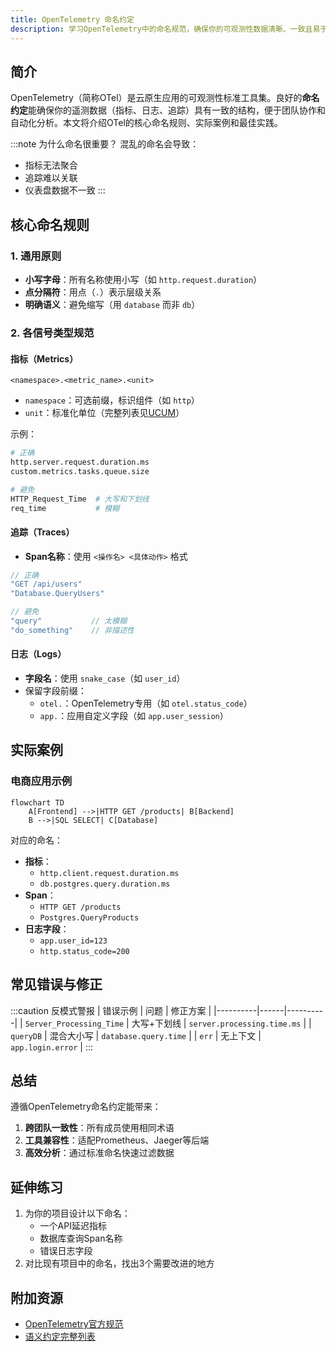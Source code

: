 ```yaml
---
title: OpenTelemetry 命名约定
description: 学习OpenTelemetry中的命名规范，确保你的可观测性数据清晰、一致且易于分析。
---
```


## 简介

OpenTelemetry（简称OTel）是云原生应用的可观测性标准工具集。良好的**命名约定**能确保你的遥测数据（指标、日志、追踪）具有一致的结构，便于团队协作和自动化分析。本文将介绍OTel的核心命名规则、实际案例和最佳实践。

:::note 为什么命名很重要？
混乱的命名会导致：
- 指标无法聚合
- 追踪难以关联
- 仪表盘数据不一致
:::

## 核心命名规则

### 1. 通用原则
- **小写字母**：所有名称使用小写（如 `http.request.duration`）
- **点分隔符**：用点（`.`）表示层级关系
- **明确语义**：避免缩写（用 `database` 而非 `db`）

### 2. 各信号类型规范

#### 指标（Metrics）
```text
<namespace>.<metric_name>.<unit>
```
- `namespace`：可选前缀，标识组件（如 `http`）
- `unit`：标准化单位（完整列表见[UCUM](https://ucum.org/)）
  
示例：
```python
# 正确
http.server.request.duration.ms
custom.metrics.tasks.queue.size

# 避免
HTTP_Request_Time  # 大写和下划线
req_time           # 模糊
```

#### 追踪（Traces）
- **Span名称**：使用 `<操作名> <具体动作>` 格式
```go
// 正确
"GET /api/users"
"Database.QueryUsers"

// 避免
"query"           // 太模糊
"do_something"    // 非描述性
```

#### 日志（Logs）
- **字段名**：使用 `snake_case`（如 `user_id`）
- 保留字段前缀：
  - `otel.`：OpenTelemetry专用（如 `otel.status_code`）
  - `app.`：应用自定义字段（如 `app.user_session`）

## 实际案例

### 电商应用示例
```mermaid
flowchart TD
    A[Frontend] -->|HTTP GET /products| B[Backend]
    B -->|SQL SELECT| C[Database]
```

对应的命名：
- **指标**：
  - `http.client.request.duration.ms`
  - `db.postgres.query.duration.ms`
- **Span**：
  - `HTTP GET /products`
  - `Postgres.QueryProducts`
- **日志字段**：
  - `app.user_id=123`
  - `http.status_code=200`

## 常见错误与修正

:::caution 反模式警报
| 错误示例 | 问题 | 修正方案 |
|----------|------|----------|
| `Server_Processing_Time` | 大写+下划线 | `server.processing.time.ms` |
| `queryDB` | 混合大小写 | `database.query.time` |
| `err` | 无上下文 | `app.login.error` |
:::

## 总结

遵循OpenTelemetry命名约定能带来：
1. **跨团队一致性**：所有成员使用相同术语
2. **工具兼容性**：适配Prometheus、Jaeger等后端
3. **高效分析**：通过标准命名快速过滤数据

## 延伸练习

1. 为你的项目设计以下命名：
   - 一个API延迟指标
   - 数据库查询Span名称
   - 错误日志字段
2. 对比现有项目中的命名，找出3个需要改进的地方

## 附加资源

- [OpenTelemetry官方规范](https://opentelemetry.io/docs/reference/specification/)
- [语义约定完整列表](https://github.com/open-telemetry/semantic-conventions)